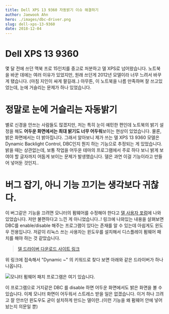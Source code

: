 ```yaml
---
title: Dell XPS 13 9360 자동밝기 이슈 해결하기
author: Jaewook Ahn
hero: ./images/dbc-driver.png
slug: dell-xps-13-9360
date: 2018-12-04
---
```


# Dell XPS 13 9360

몇 달 전에 쓰던 맥북 프로 15인치를 중고로 처분하고 델 XPS로 넘어왔습니다. 노트북을 바꾼 데에는 여러 이유가 있었지만, 원래 쓰던게 2012년 모델이라 너무 느려서 바꾸게 됐습니다. (마침 지인이 싸게 팔길래..) 아무튼, 이 노트북을 나름 만족하며 잘 쓰고있었는데, 눈에 거슬리는 문제가 하나 있었습니다.

# 정말로 눈에 거슬리는 자동밝기

별로 신경을 안쓰는 사람들도 많겠지만, 저는 특히 눈이 예민한 편인데 노트북의 밝기 설정을 해도 **어두운 화면에서는 최대 밝기도 너무 어두워**보이는 현상이 있었습니다. 물론, 밝은 화면에서는 더 밝아집니다. 그래서 알아보니 제가 쓰는 델 XPS 13 9360 모델은 Dynamic Backlight Control, DBC인지 뭔지 하는 기능으로 추정되는 게 있었습니다. 밝을 때는 상관없는데, 보통 작업을 어두운 테마의 프로그램에서 주로 하다 보니 밝게 보여야 할 글자까지 어둡게 보이는 문제가 발생했습니다. 델은 과연 이걸 기능이라고 만들어 넣어둔 것인지..

# 버그 잡기, 아니 기능 끄기는 생각보다 귀찮다.

이 버그같은 기능을 끄려면 모니터의 펌웨어를 수정해야 한다고 [델 사용자 포럼](https://www.dell.com/community/Laptops-General-Read-Only/XPS-13-9360-vs-Dynamic-Contrast-Brightness/m-p/5148632)에 나와있었습니다. 저만 불편하다고 느낀 게 아니었습니다..! 링크에 나와있는 내용을 살펴보면 DBC를 enable/disable 해주는 프로그램이 있다는 존재를 알 수 있는데 아쉽게도 윈도우 전용입니다. 저같이 리눅스 쓰는 사용자는 윈도우를 설치해서 디스플레이 펌웨어 패치를 해야 하는 것 같았습니다.

> [델 드라이버 다운로드 사이트 링크](https://www.dell.com/support/home/kr/ko/krdhs1/product-support/product/xps-13-9360-laptop/drivers)

위 링크에 접속해서 "Dynamic ~" 의 키워드로 찾다 보면 아래와 같은 드라이버가 하나 나옵니다.

![모니터 펌웨어 패치 프로그램은 여기 있습니다.](./images/dbc-driver.png)

이 프로그램으로 거지같은 DBC 를 disable 하면 어두운 화면에서도 밝은 화면을 볼 수 있습니다. 이제 모니터 화면이 어두워서 스트레스 받을 일은 없겠습니다. 이거 하나 끄려고 잘 안쓰던 윈도우도 굳이 설치하게 만드는 델이란..(이런 기능을 왜 펌웨어 안에 넣어놨는지 의문일 뿐)